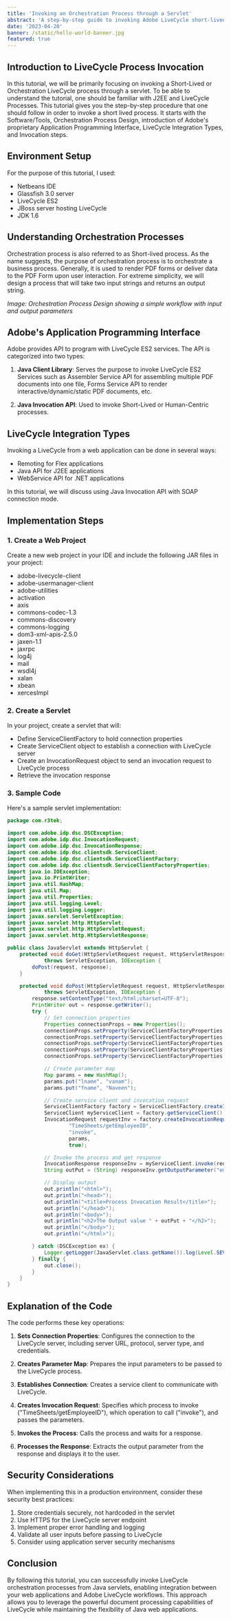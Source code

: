 ```yaml
---
title: 'Invoking an Orchestration Process through a Servlet'
abstract: 'A step-by-step guide to invoking Adobe LiveCycle short-lived (orchestration) processes through Java servlets using LiveCycle API.'
date: '2023-04-20'
banner: /static/hello-world-banner.jpg
featured: true
---
```


## Introduction to LiveCycle Process Invocation

In this tutorial, we will be primarily focusing on invoking a Short-Lived or Orchestration LiveCycle process through a servlet. To be able to understand the tutorial, one should be familiar with J2EE and LiveCycle Processes. This tutorial gives you the step-by-step procedure that one should follow in order to invoke a short lived process. It starts with the Software/Tools, Orchestration Process Design, introduction of Adobe's proprietary Application Programming Interface, LiveCycle Integration Types, and Invocation steps.

## Environment Setup

For the purpose of this tutorial, I used:
- Netbeans IDE
- Glassfish 3.0 server
- LiveCycle ES2
- JBoss server hosting LiveCycle
- JDK 1.6

## Understanding Orchestration Processes

Orchestration process is also referred to as Short-lived process. As the name suggests, the purpose of orchestration process is to orchestrate a business process. Generally, it is used to render PDF forms or deliver data to the PDF Form upon user interaction. For extreme simplicity, we will design a process that will take two input strings and returns an output string.

*Image: Orchestration Process Design showing a simple workflow with input and output parameters*

## Adobe's Application Programming Interface

Adobe provides API to program with LiveCycle ES2 services. The API is categorized into two types:

1. **Java Client Library**: Serves the purpose to invoke LiveCycle ES2 Services such as Assembler Service API for assembling multiple PDF documents into one file, Forms Service API to render interactive/dynamic/static PDF documents, etc.

2. **Java Invocation API**: Used to invoke Short-Lived or Human-Centric processes.

## LiveCycle Integration Types

Invoking a LiveCycle from a web application can be done in several ways:
- Remoting for Flex applications
- Java API for J2EE applications
- WebService API for .NET applications

In this tutorial, we will discuss using Java Invocation API with SOAP connection mode.

## Implementation Steps

### 1. Create a Web Project

Create a new web project in your IDE and include the following JAR files in your project:
- adobe-livecycle-client
- adobe-usermanager-client
- adobe-utilities
- activation
- axis
- commons-codec-1.3
- commons-discovery
- commons-logging
- dom3-xml-apis-2.5.0
- jaxen-1.1
- jaxrpc
- log4j
- mail
- wsdl4j
- xalan
- xbean
- xercesImpl

### 2. Create a Servlet

In your project, create a servlet that will:
- Define ServiceClientFactory to hold connection properties
- Create ServiceClient object to establish a connection with LiveCycle server
- Create an InvocationRequest object to send an invocation request to LiveCycle process
- Retrieve the invocation response

### 3. Sample Code

Here's a sample servlet implementation:

```java
package com.r3tek;

import com.adobe.idp.dsc.DSCException;
import com.adobe.idp.dsc.InvocationRequest;
import com.adobe.idp.dsc.InvocationResponse;
import com.adobe.idp.dsc.clientsdk.ServiceClient;
import com.adobe.idp.dsc.clientsdk.ServiceClientFactory;
import com.adobe.idp.dsc.clientsdk.ServiceClientFactoryProperties;
import java.io.IOException;
import java.io.PrintWriter;
import java.util.HashMap;
import java.util.Map;
import java.util.Properties;
import java.util.logging.Level;
import java.util.logging.Logger;
import javax.servlet.ServletException;
import javax.servlet.http.HttpServlet;
import javax.servlet.http.HttpServletRequest;
import javax.servlet.http.HttpServletResponse;

public class JavaServlet extends HttpServlet {
    protected void doGet(HttpServletRequest request, HttpServletResponse response)
            throws ServletException, IOException {
        doPost(request, response);
    }

    protected void doPost(HttpServletRequest request, HttpServletResponse response)
            throws ServletException, IOException {
        response.setContentType("text/html;charset=UTF-8");
        PrintWriter out = response.getWriter();
        try {
            // Set connection properties
            Properties connectionProps = new Properties();
            connectionProps.setProperty(ServiceClientFactoryProperties.DSC_DEFAULT_SOAP_ENDPOINT, "http://192.168.1.37:8080");
            connectionProps.setProperty(ServiceClientFactoryProperties.DSC_TRANSPORT_PROTOCOL, ServiceClientFactoryProperties.DSC_SOAP_PROTOCOL);
            connectionProps.setProperty(ServiceClientFactoryProperties.DSC_SERVER_TYPE, ServiceClientFactoryProperties.DSC_JBOSS_SERVER_TYPE);
            connectionProps.setProperty(ServiceClientFactoryProperties.DSC_CREDENTIAL_USERNAME, "administrator");
            connectionProps.setProperty(ServiceClientFactoryProperties.DSC_CREDENTIAL_PASSWORD, "password");

            // Create parameter map
            Map params = new HashMap();
            params.put("lname", "vanam");
            params.put("fname", "Naveen");

            // Create service client and invocation request
            ServiceClientFactory factory = ServiceClientFactory.createInstance(connectionProps);
            ServiceClient myServiceClient = factory.getServiceClient();
            InvocationRequest requestInv = factory.createInvocationRequest(
                    "TimeSheets/getEmployeeID",
                    "invoke",
                    params,
                    true);

            // Invoke the process and get response
            InvocationResponse responseInv = myServiceClient.invoke(requestInv);
            String outPut = (String) responseInv.getOutputParameter("employeeID");

            // Display output
            out.println("<html>");
            out.println("<head>");
            out.println("<title>Process Invocation Result</title>");
            out.println("</head>");
            out.println("<body>");
            out.println("<h2>The Output value " + outPut + "</h2>");
            out.println("</body>");
            out.println("</html>");

        } catch (DSCException ex) {
            Logger.getLogger(JavaServlet.class.getName()).log(Level.SEVERE, null, ex);
        } finally {
            out.close();
        }
    }
}
```

## Explanation of the Code

The code performs these key operations:

1. **Sets Connection Properties**: Configures the connection to the LiveCycle server, including server URL, protocol, server type, and credentials.

2. **Creates Parameter Map**: Prepares the input parameters to be passed to the LiveCycle process.

3. **Establishes Connection**: Creates a service client to communicate with LiveCycle.

4. **Creates Invocation Request**: Specifies which process to invoke ("TimeSheets/getEmployeeID"), which operation to call ("invoke"), and passes the parameters.

5. **Invokes the Process**: Calls the process and waits for a response.

6. **Processes the Response**: Extracts the output parameter from the response and displays it to the user.

## Security Considerations

When implementing this in a production environment, consider these security best practices:

1. Store credentials securely, not hardcoded in the servlet
2. Use HTTPS for the LiveCycle server endpoint
3. Implement proper error handling and logging
4. Validate all user inputs before passing to LiveCycle
5. Consider using application server security mechanisms

## Conclusion

By following this tutorial, you can successfully invoke LiveCycle orchestration processes from Java servlets, enabling integration between your web applications and Adobe LiveCycle workflows. This approach allows you to leverage the powerful document processing capabilities of LiveCycle while maintaining the flexibility of Java web applications. 